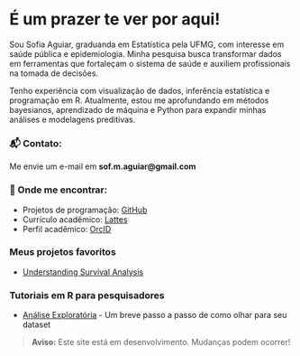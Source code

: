 # É um prazer te ver por aqui!

Sou Sofia Aguiar, graduanda em Estatística pela UFMG, com interesse em saúde pública e epidemiologia. Minha pesquisa busca transformar dados em ferramentas que fortaleçam o sistema de saúde e auxiliem profissionais na tomada de decisões.

Tenho experiência com visualização de dados, inferência estatística e programação em R. Atualmente, estou me aprofundando em métodos bayesianos, aprendizado de máquina e Python para expandir minhas análises e modelagens preditivas.

### 📬 Contato: 
Me envie um e-mail em **sof.m.aguiar@gmail.com**

### 📌 Onde me encontrar:

- Projetos de programação: [GitHub](https://github.com/sofaguiar) 
- Currículo acadêmico: [Lattes](http://lattes.cnpq.br/0041260570017557) 
- Perfil acadêmico: [OrcID](https://orcid.org/0009-0007-8242-7487) 


### Meus projetos favoritos

- [Understanding Survival Analysis](blog/survival-analysis.qmd)


### Tutoriais em R para pesquisadores

- [Análise Exploratória](blog/data-viz.qmd) - Um breve passo a passo de como olhar para seu dataset

> **Aviso:** Este site está em desenvolvimento. Mudanças podem ocorrer!